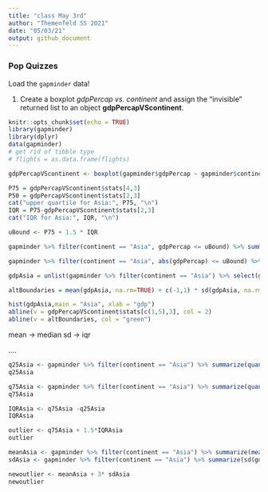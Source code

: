 ```yaml
---
title: "class May 3rd"
author: "Themenfeld SS 2021"
date: "05/03/21"
output: github_document
---
```


### Pop Quizzes
Load the `gapminder` data!  

1. Create a boxplot *gdpPercap vs. continent* and assign the “invisible” returned list to an object **gdpPercapVScontinent**.

```r
knitr::opts_chunk$set(echo = TRUE)
library(gapminder)
library(dplyr)
data(gapminder)
# get rid of tibble type
# flights = as.data.frame(flights)
```


```r
gdpPercapVScontinent <- boxplot(gapminder$gdpPercap ~ gapminder$continent, log = "y")
```

```r
P75 = gdpPercapVScontinent$stats[4,3]
P50 = gdpPercapVScontinent$stats[2,3]
cat("upper quartile for Asia:", P75, "\n")
IQR = P75-gdpPercapVScontinent$stats[2,3]
cat("IQR for Asia:", IQR, "\n")
```

```r
uBound <- P75 + 1.5 * IQR
```

```r
gapminder %>% filter(continent == "Asia", gdpPercap <= uBound) %>% summarize(max(gdpPercap))
```

```r
gapminder %>% filter(continent == "Asia", abs(gdpPercap) <= uBound) %>% summarize(max(gdpPercap))
```

```r
gdpAsia = unlist(gapminder %>% filter(continent == "Asia") %>% select(gdpPercap))

altBoundaries = mean(gdpAsia, na.rm=TRUE) + c(-1,1) * sd(gdpAsia, na.rm=TRUE)

hist(gdpAsia,main = "Asia", xlab = "gdp")
abline(v = gdpPercapVScontinent$stats[c(1,5),3], col = 2)
abline(v = altBoundaries, col = "green")
```

mean -> median
sd -> iqr








....
```r
q25Asia <- gapminder %>% filter(continent == "Asia") %>% summarize(quantile(gdpPercap, probs = 0.25, na.rm =TRUE))
q25Asia

q75Asia <- gapminder %>% filter(continent == "Asia") %>% summarize(quantile(gdpPercap, probs = 0.75, na.rm =TRUE))
q75Asia

IQRAsia <- q75Asia -q25Asia
IQRAsia

outlier <- q75Asia + 1.5*IQRAsia
outlier
```

```r
meanAsia <- gapminder %>% filter(continent == "Asia") %>% summarize(mean(gdpPercap, na.rm = TRUE))
sdAsia <- gapminder %>% filter(continent == "Asia") %>% summarize(sd(gdpPercap, na.rm = TRUE))

newoutlier <- meanAsia + 3* sdAsia
newoutlier
```

